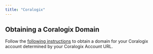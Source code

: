 ```yaml
---
title: "Coralogix"
---
```


## Obtaining a Coralogix Domain

Follow the [following instructions](https://coralogix.com/docs/coralogix-domain/) to obtain a domain for your Coralogix account determined by your Coralogix Account URL.